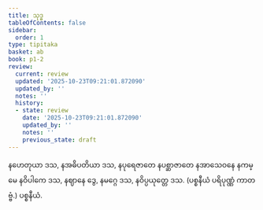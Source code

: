 ```yaml
---
title: သုဒ္ဓ
tableOfContents: false
sidebar:
  order: 1
type: tipitaka
basket: ab
book: p1-2
review:
  current: review
  updated: '2025-10-23T09:21:01.872090'
  updated_by: ''
  notes: ''
  history:
  - state: review
    date: '2025-10-23T09:21:01.872090'
    updated_by: ''
    notes: ''
    previous_state: draft
---
```



<ReviewStatus review={frontmatter.review} showDetails={true} />

<HypothesisAnnotation frontmatter={frontmatter} />

<DynamicBreadcrumb />

<Division number="14" book="p1-2" e="ch" v="37" p="112">

<Paragraph number="671" book="p1-2">
နဟေတုယာ ဒသ, နအဓိပတိယာ ဒသ, နပုရေဇာတေ နပစ္ဆာဇာတေ နအာသေဝနေ နကမ္မေ နဝိပါကေ ဒသ, နဈာနေ ဒွေ, နမဂ္ဂေ ဒသ, နဝိပ္ပယုတ္တေ ဒသ. (ပစ္စနီယံ ပရိပုဏ္ဏံ ကာတဗ္ဗံ.)

</Paragraph>
</Division>

<Paragraph number="672" type="center" book="p1-2">
ပစ္စနီယံ.
</Paragraph>